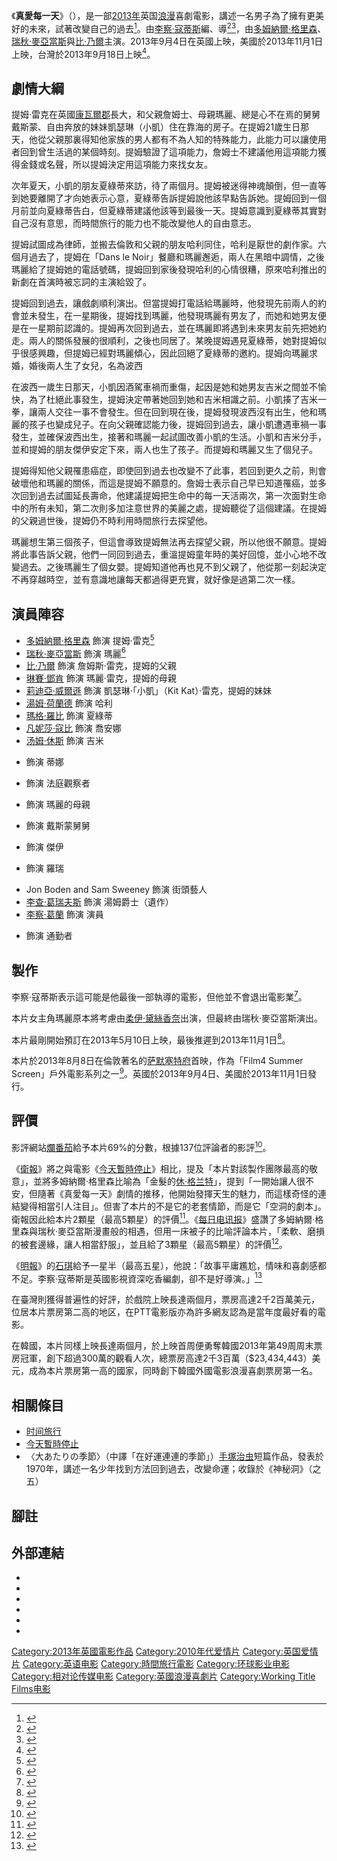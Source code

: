 {{noteTA
|T=zh-tw:真愛每一天;zh-hk:回到最愛的一天;zh-cn:时空恋旅人;
|G1=Show
|G2=Movie
|1=zh-tw:真愛每一天;zh-hk:回到最愛的一天;zh-cn:时空恋旅人;
|2=zh:比·乃爾;zh-hk:標·尼菲;zh-hans:比·乃尔;zh-tw:比爾·奈伊;
|3=zh-hk:瑪歌·羅比;zh-hans:马格特·罗比;zh-tw:瑪格·羅比;
|4=zh-hans:蒂姆·贝万;zh-hant:蒂姆·貝文;zh-tw:提姆·畢文;zh-hk:添·貝雲;zh-mo:添·貝雲;
|5=zh-hk:當勞·格利遜;zh-cn:多姆纳尔·格里森;zh-tw:多姆納爾·格里森;
|6=zh-tw:提姆;zh-hk:阿添;zh-cn:蒂姆;
|7=zh-hk:瑪莉;zh-tw:瑪麗;zh-cn:玛丽;
|8=zh-hans:莉迪亚; zh-tw:莉蒂亞; zh-hk:莉迪亞;
|9=zh-hans:威尔逊; zh-tw:威爾森; zh-hk:威爾遜;
|10=zh-hk:格利遜; zh-cn:格里森; zh-tw:格里森;
|11=zh-cn:夏洛特;zh-tw:夏綠蒂;zh-hk:夏洛蒂;	
|12=zh-cn:理查德; zh-hant:李察
|13=zh-cn:柯蒂斯; zh-hant:寇蒂斯
}}
{{Infobox film
| name           = 回到最愛的一天
| original_name  = ''About Time''
| image          = About Time.jpg
| caption        = 香港版電影海報
| director       = [[李察·寇蒂斯|李察·寇蒂斯]]
| producer       = {{ubl|[[蒂姆·貝文|蒂姆·貝文]]|[[艾瑞克·費納|艾瑞克·費納]]|妮琪·肯蒂斯·巴恩斯}}
| writer         = 李察·寇蒂斯
| starring       = {{ubl|[[多姆納爾·格里森|多姆納爾·格里森]]|[[瑞秋·麥亞當斯|瑞秋·麥亞當斯]]|[[比·乃爾|比·乃爾]]|[[湯姆·荷蘭德|湯姆·荷蘭德]]|[[瑪格·羅比|瑪格·羅比]]}}
| music          = {{link-en|尼克·萊德-克洛斯|Nick Laird-Clowes}}
| cinematography = 約翰·古雷瑟里安
| editing        = {{link-en|馬克·戴|Mark Day (editor)}}
| studio         = [[Working_Title_Films|Working Title Films]]<br>[[相对论传媒|相对论传媒]]
| distributor    = [[环球影业|环球影业]]
| released       = {{Film date|2013|9|4|英國|2013|9|18|臺灣|2013|11|1|美國|2013|10|3|香港|2013|11|6|法國}}
| runtime        = 124 分鐘
| country        = {{英国}}
| language       = [[英语|英语]]
| budget         = 1,200萬美元
| gross          = 85,312,119美元
| hk_name        = 回到最愛的一天
| tw_name        = 真愛每一天
| cn_name        = 时空恋旅人
}}

《'''真愛每一天'''》（{{lang-en|'''''About Time'''''}}），是一部[[2013年電影|2013年]]英国[[愛情片|浪漫]]喜劇電影，講述一名男子為了擁有更美好的未來，試著改變自己的過去<ref>{{cite web|last=White|first=James|title=New Pic Of About Time Richard Curts' new time-warping comedy|url=http://www.empireonline.com/news/story.asp?NID=36309|publisher=Empire|accessdate=2013-04-11|archive-date=2015-07-05|archive-url=https://web.archive.org/web/20150705193633/http://www.empireonline.com/news/story.asp?NID=36309|dead-url=no}}</ref>。由[[李察·寇蒂斯|李察·寇蒂斯]]編、導<ref>{{cite web|last=Kemp|first=Stuart|title='War Horse' Writer Richard Curtis to Direct Time-Travel Script 'About Time' for Working Title (Exclusive)|url=http://www.hollywoodreporter.com/news/war-horse-writer-richard-curtis-282961|publisher=The Hollywood Reporter|accessdate=2013-04-11|archive-date=2013-03-23|archive-url=https://www.webcitation.org/6FKrcm0zQ?url=http://www.hollywoodreporter.com/news/war-horse-writer-richard-curtis-282961|dead-url=no}}</ref><ref>{{cite web|last=Child|first=Ben|title=Richard Curtis decides it's About Time he directed a film about time travel|url=http://www.guardian.co.uk/film/2012/jan/19/richard-curtis-about-time-travel|publisher=The Guardian|accessdate=2013-04-11|archive-date=2012-01-23|archive-url=https://web.archive.org/web/20120123045359/http://www.guardian.co.uk/film/2012/jan/19/richard-curtis-about-time-travel|dead-url=no}}</ref>，由[[多姆納爾·格里森|多姆納爾·格里森]]、[[瑞秋·麥亞當斯|瑞秋·麥亞當斯]]與[[比·乃爾|比·乃爾]]主演。2013年9月4日在英國上映，美國於2013年11月1日上映，台灣於2013年9月18日上映<ref>{{cite web|last=Rome|first=Emily|title=Rachel McAdams rom-com 'About Time' gets new release date|url=http://insidemovies.ew.com/2013/01/31/about-time-release-date-change-rachel-mcadams/|publisher=Inside Movies|accessdate=2013-04-11|archive-date=2014-10-26|archive-url=https://web.archive.org/web/20141026213921/http://insidemovies.ew.com/2013/01/31/about-time-release-date-change-rachel-mcadams/|dead-url=no}}</ref>。

== 劇情大綱 ==
提姆·雷克在英國[[康瓦爾郡|康瓦爾郡]]長大，和父親詹姆士、母親瑪麗、總是心不在焉的舅舅戴斯蒙、自由奔放的妹妹凱瑟琳（小凱）住在靠海的房子。在提姆21歲生日那天，他從父親那裏得知他家族的男人都有不為人知的特殊能力，此能力可以讓使用者回到曾生活過的某個時刻。提姆驗證了這項能力，詹姆士不建議他用這項能力獲得金錢或名聲，所以提姆決定用這項能力來找女友。

次年夏天，小凱的朋友夏綠蒂來訪，待了兩個月。提姆被迷得神魂顛倒，但一直等到她要離開了才向她表示心意，夏綠蒂告訴提姆說他該早點告訴她。提姆回到一個月前並向夏綠蒂告白，但夏綠蒂建議他該等到最後一天。提姆意識到夏綠蒂其實對自己沒有意思，而時間旅行的能力也不能改變他人的自由意志。

提姆試圖成為律師，並搬去倫敦和父親的朋友哈利同住，哈利是厭世的劇作家。六個月過去了，提姆在「Dans le Noir」餐廳和瑪麗邂逅，兩人在黑暗中調情，之後瑪麗給了提姆她的電話號碼，提姆回到家後發現哈利的心情很糟，原來哈利推出的新劇在首演時被忘詞的主演給毀了。

提姆回到過去，讓戲劇順利演出。但當提姆打電話給瑪麗時，他發現先前兩人的約會並未發生，在一星期後，提姆找到瑪麗，他發現瑪麗有男友了，而她和她男友便是在一星期前認識的。提姆再次回到過去，並在瑪麗即將遇到未來男友前先把她約走。兩人的關係發展的很順利，之後也同居了。某晚提姆遇見夏綠蒂，她對提姆似乎很感興趣，但提姆已經對瑪麗傾心，因此回絕了夏綠蒂的邀約。提姆向瑪麗求婚，婚後兩人生了女兒，名為波西

在波西一歲生日那天，小凱因酒駕車禍而重傷，起因是她和她男友吉米之間並不愉快，為了杜絕此事發生，提姆決定帶著她回到她和吉米相識之前。小凱揍了吉米一拳，讓兩人交往一事不會發生。但在回到現在後，提姆發現波西沒有出生，他和瑪麗的孩子也變成兒子。在向父親確認能力後，提姆回到過去，讓小凱遭遇車禍一事發生，並確保波西出生，接著和瑪麗一起試圖改善小凱的生活。小凱和吉米分手，並和提姆的朋友傑伊安定下來，兩人也生了孩子。而提姆和瑪麗又生了個兒子。

提姆得知他父親罹患癌症，即使回到過去也改變不了此事，若回到更久之前，則會破壞他和瑪麗的關係，而這是提姆不願意的。詹姆士表示自己早已知道罹癌，並多次回到過去試圖延長壽命，他建議提姆把生命中的每一天活兩次，第一次面對生命中的所有未知，第二次則多加注意世界的美麗之處，提姆聽從了這個建議。在提姆的父親過世後，提姆仍不時利用時間旅行去探望他。

瑪麗想生第三個孩子，但這會導致提姆無法再去探望父親，所以他很不願意。提姆將此事告訴父親，他們一同回到過去，重溫提姆童年時的美好回憶，並小心地不改變過去。之後瑪麗生了個女嬰。提姆知道他再也見不到父親了，他從那一刻起決定不再穿越時空，並有意識地讓每天都過得更充實，就好像是過第二次一樣。

== 演員陣容 ==
*[[多姆納爾·格里森|多姆納爾·格里森]] 飾演 提姆·雷克<ref>{{cite web|last=Bustos|first=Kristina|title='About Time' releases new image of Rachel McAdams, Domhnall Gleeson|url=http://www.digitalspy.co.uk/movies/news/a454097/about-time-releases-new-image-of-rachel-mcadams-domhnall-gleeson.html|publisher=Digital Spy|accessdate=2013-04-11|archive-date=2015-09-24|archive-url=https://web.archive.org/web/20150924103705/http://www.digitalspy.co.uk/movies/news/a454097/about-time-releases-new-image-of-rachel-mcadams-domhnall-gleeson.html|dead-url=no}}</ref> 
*[[瑞秋·麥亞當斯|瑞秋·麥亞當斯]] 飾演 瑪麗<ref>{{cite web|last=Pulver|first=Andrew|title=Rachel McAdams to star in Richard Curtis romcom About Time|url=http://www.guardian.co.uk/film/2012/may/11/rachel-mcadams-richard-curtis-about-time|publisher=The Guardian|accessdate=2013-04-11|archive-date=2012-08-21|archive-url=https://web.archive.org/web/20120821084357/http://www.guardian.co.uk/film/2012/may/11/rachel-mcadams-richard-curtis-about-time|dead-url=no}}</ref>
*[[比·乃爾|比·乃爾]] 飾演 詹姆斯·雷克，提姆的父親
*[[琳賽·鄧肯|琳賽·鄧肯]] 飾演 瑪麗·雷克，提姆的母親
*[[莉迪亞·威爾遜|莉迪亞·威爾遜]] 飾演 凱瑟琳·「小凱」（Kit Kat）·雷克，提姆的妹妹
*[[湯姆·荷蘭德|湯姆·荷蘭德]] 飾演 哈利
*[[瑪格·羅比|瑪格·羅比]] 飾演 夏綠蒂
*[[凡妮莎·寇比|凡妮莎·寇比]] 飾演 喬安娜
*[[汤姆·休斯|汤姆·休斯]] 飾演 吉米
*{{link-en|凯瑟琳·斯戴曼|Catherine Steadman}} 飾演 蒂娜
*{{link-en|麥特‧布徹|Matt Butcher}} 飾演 法庭觀察者
*{{link-en|丽莎·艾科恩|Lisa Eichhorn}} 飾演 瑪麗的母親
*{{link-en|理查·柯德瑞|Richard Cordery}} 飾演 戴斯蒙舅舅
*{{link-en|威尔·梅瑞克|Will Merrick}} 飾演 傑伊
*{{link-en|约书亚-麦古尼|Joshua McGuire}} 飾演 羅瑞
*Jon Boden and Sam Sweeney 飾演 街頭藝人
*[[李查·葛瑞夫斯|李查·葛瑞夫斯]] 飾演 湯姆爵士（遺作）
*[[李察·葛蘭|李察·葛蘭]] 飾演 演員
*{{link-en|马修·马蒂诺|Matthew C Martino}} 飾演 通勤者

== 製作 ==
李察·寇蒂斯表示這可能是他最後一部執導的電影，但他並不會退出電影業<ref>{{Cite web |url=http://www.theguardian.com/film/2013/jul/31/richard-curtis-about-time-retirement |title=存档副本 |access-date=2013-08-16 |archive-date=2020-08-12 |archive-url=https://web.archive.org/web/20200812223141/https://www.theguardian.com/film/2013/jul/31/richard-curtis-about-time-retirement |dead-url=no }}</ref>。

本片女主角瑪麗原本將考慮由[[柔伊·黛絲香奈|柔伊·黛絲香奈]]出演，但最終由瑞秋·麥亞當斯演出。

本片最剛開始預訂在2013年5月10日上映，最後推遲到2013年11月1日<ref>{{cite web |last= Rome |first= Emily |title= Rachel McAdams rom-com 'About Time' gets new release date |url= http://insidemovies.ew.com/2013/01/31/about-time-release-date-change-rachel-mcadams |publisher= Inside Movies |accessdate= 2013-04-11 |archive-date= 2014-10-26 |archive-url= https://web.archive.org/web/20141026213921/http://insidemovies.ew.com/2013/01/31/about-time-release-date-change-rachel-mcadams/ |dead-url= no }}</ref>。

本片於2013年8月8日在倫敦著名的[[萨默塞特府|萨默塞特府]]首映，作為「Film4 Summer Screen」戶外電影系列之一<ref>{{Cite web |url=http://www.channel4.com/play-win/film4-summer-screen-about-time/film4-summer-screen-about-time-competition/ |title=存档副本 |access-date=2013-08-16 |archive-date=2016-03-03 |archive-url=https://web.archive.org/web/20160303235423/http://www.channel4.com/play-win/film4-summer-screen-about-time/film4-summer-screen-about-time-competition/ |dead-url=no }}</ref>。英國於2013年9月4日、美國於2013年11月1日發行。

== 評價 ==
影評網站[[爛番茄|爛番茄]]給予本片69%的分數，根據137位評論者的影評<ref>{{cite web | title = About Time (2013) | url = http://www.rottentomatoes.com/m/about_time/ | work = [[Rotten_Tomatoes|Rotten Tomatoes]] | publisher = [[Flixster|Flixster]]/Warner Bros. | access-date = 2013-08-16 | archive-date = 2021-02-11 | archive-url = https://web.archive.org/web/20210211032547/https://www.rottentomatoes.com/m/about_time | dead-url = no }}</ref>。

《[[衛報|衛報]]》將之與電影《[[今天暫時停止|今天暫時停止]]》相比，提及「本片對該製作團隊最高的敬意」，並將多姆納爾·格里森比喻為「金髮的[[休·格兰特|休·格兰特]]」，提到「一開始讓人很不安，但隨著《真愛每一天》劇情的推移，他開始發揮天生的魅力，而這樣奇怪的連結變得相當引人注目」。但害了本片的不是它的老套情節，而是它「空洞的劇本」。衛報因此給本片2顆星（最高5顆星）的評價<ref>{{cite news | author = Catherine Shoard | work = The Guardian | date = August 2013 | title = About Time – first look review | url = http://www.theguardian.com/culture/2013/aug/08/about-time-review-richard-curtis | accessdate = 2013-08-16 | archive-date = 2020-08-12 | archive-url = https://web.archive.org/web/20200812223136/https://www.theguardian.com/culture/2013/aug/08/about-time-review-richard-curtis | dead-url = no }}</ref>。《[[每日电讯报|每日电讯报]]》盛讚了多姆納爾·格里森與瑞秋·麥亞當斯漫畫般的相遇，但用一床被子的比喻評論本片，「柔軟、磨損的被套邊緣，讓人相當舒服」，並且給了3顆星（最高5顆星）的評價<ref>{{cite news | author = Robbie Collin | work = [[The_Daily_Telegraph|The Daily Telegraph]] | date = 2013-08-08 | title = About Time, review | url = http://www.telegraph.co.uk/culture/film/filmreviews/10230827/About-Time-review.html | accessdate = 2013-08-16 | archive-date = 2020-11-14 | archive-url = https://web.archive.org/web/20201114174610/https://www.telegraph.co.uk/culture/film/filmreviews/10230827/About-Time-review.html | dead-url = no }}</ref>。

《[[明報|明報]]》的[[石琪|石琪]]給予一星半（最高五星），他說：「故事平庸尷尬，情味和喜劇感都不足。李察·寇蒂斯是英國影視資深吃香編劇，卻不是好導演。」<ref>{{cite web|url=http://ol.mingpao.com/cfm/star20.cfm?File=20131006/sae03/myb1.txt|title=石琪說戲﹕太空引力 優異逼真|date=2013年10月6日|publisher=''[[明報|明報]]''|author=[[石琪|石琪]]|access-date=2022年1月19日|archive-date=2016年3月4日|archive-url=https://web.archive.org/web/20160304142752/http://ol.mingpao.com/cfm/star20.cfm?File=20131006%2Fsae03%2Fmyb1.txt|dead-url=no}}</ref>

在臺灣則獲得普遍性的好評，於戲院上映長達兩個月，票房高達2千2百萬美元，位居本片票房第二高的地区，在PTT電影版亦為許多網友認為是當年度最好看的電影。

在韓國，本片同樣上映長達兩個月，於上映首周便勇奪韓國2013年第49周周末票房冠軍，創下超過300萬的觀看人次，總票房高達2千3百萬（$23,434,443）美元，成為本片票房第一高的國家，同時創下韓國外國電影浪漫喜劇票房第一名。

== 相關條目 ==
*[[时间旅行|时间旅行]]
*[[今天暫時停止|今天暫時停止]]
*〈大あたりの季節〉（中譯「在好運連連的季節」）[[手塚治虫|手塚治虫]]短篇作品，發表於1970年，講述一名少年找到方法回到過去，改變命運；收錄於《神秘洞》（之五）

== 腳註 ==
{{reflist|2}}

== 外部連結 ==
* {{official|http://www.abouttimemovie.com}}
* {{IMDb title|2194499}}
* {{rotten tomatoes|about_time}}
* {{mojo title|abouttime}}
* {{Allmovie title|570351}}
* {{metacritic film|about-time}}

{{Richard Curtis}}
{{DEFAULTSORT:About Time}}
[[Category:2013年英國電影作品|Category:2013年英國電影作品]]
[[Category:2010年代爱情片|Category:2010年代爱情片]]
[[Category:英国爱情片|Category:英国爱情片]]
[[Category:英语电影|Category:英语电影]]
[[Category:時間旅行電影|Category:時間旅行電影]]
[[Category:环球影业电影|Category:环球影业电影]]
[[Category:相对论传媒电影|Category:相对论传媒电影]]
[[Category:英國浪漫喜劇片|Category:英國浪漫喜劇片]]
[[Category:Working_Title_Films电影|Category:Working Title Films电影]]